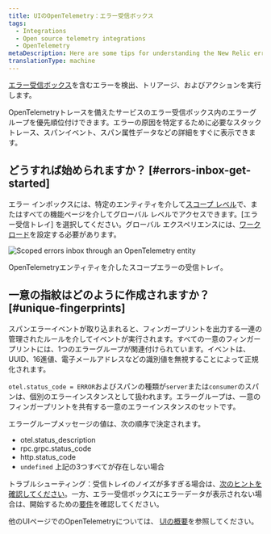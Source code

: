 ```yaml
---
title: UIのOpenTelemetry：エラー受信ボックス
tags:
  - Integrations
  - Open source telemetry integrations
  - OpenTelemetry
metaDescription: Here are some tips for understanding the New Relic errors inbox for OpenTelemetry.
translationType: machine
---
```



[エラー受信ボックス](/docs/errors-inbox/errors-inbox/)を含むエラーを検出、トリアージ、およびアクションを実行します。

OpenTelemetryトレースを備えたサービスのエラー受信ボックス内のエラーグループを優先順位付けできます。エラーの原因を特定するために必要なスタックトレース、スパンイベント、スパン属性データなどの詳細をすぐに表示できます。

## どうすれば始められますか？ [#errors-inbox-get-started]

エラー インボックスには、特定のエンティティを介して[スコープ レベル](/docs/errors-inbox/errors-inbox/#scoped)で、またはすべての機能ページを介してグローバル レベルでアクセスできます。\[エラー受信トレイ] を選択してください。グローバル エクスペリエンスには、[ワークロード](/docs/new-relic-solutions/new-relic-one/workloads/use-workloads/)を設定する必要があります。

<img
  title="Scoped errors inbox through an OpenTelemetry entity"
  alt="Scoped errors inbox through an OpenTelemetry entity"
  src={opentelemetryErrorGroupOccurences}
/>

<figcaption>
  OpenTelemetryエンティティを介したスコープエラーの受信トレイ。
</figcaption>

## 一意の指紋はどのように作成されますか？ [#unique-fingerprints]

スパンエラーイベントが取り込まれると、フィンガープリントを出力する一連の管理されたルールを介してイベントが実行されます。すべての一意のフィンガープリントには、1つのエラーグループが関連付けられています。イベントは、UUID、16進値、電子メールアドレスなどの識別値を無視することによって正規化されます。

`otel.status_code = ERROR`およびスパンの種類が`server`または`consumer`のスパンは、個別のエラーインスタンスとして扱われます。エラーグループは、一意のフィンガープリントを共有する一意のエラーインスタンスのセットです。

エラーグループメッセージの値は、次の順序で決定されます。

* otel.status_description
* rpc.grpc.status_code
* http.status_code
* `undefined` 上記の3つすべてが存在しない場合

トラブルシューティング：受信トレイのノイズが多すぎる場合は、[次のヒントを確認してください](/docs/errors-inbox/errors-inbox/#similar-events)。一方、エラー受信ボックスにエラーデータが表示されない場合は、開始するための[要件](/docs/errors-inbox/errors-inbox#requirements)を確認してください。

他のUIページでのOpenTelemetryについては、 [UIの概要](/docs/more-integrations/open-source-telemetry-integrations/opentelemetry/view-your-data/opentelemetry-view-your-data)を参照してください。
